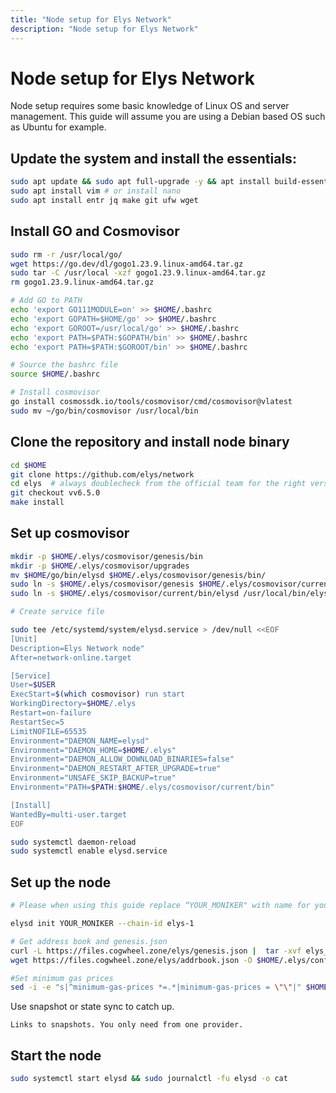 ```yaml
---
title: "Node setup for Elys Network"
description: "Node setup for Elys Network"
---
```


# Node setup for Elys Network

Node setup requires some basic knowledge of Linux OS and server management. This guide will assume
you are using a Debian based OS such as Ubuntu for example.

## Update the system and install the essentials:

```bash
sudo apt update && sudo apt full-upgrade -y && apt install build-essential 
sudo apt install vim # or install nano
sudo apt install entr jq make git ufw wget 
```

## Install GO and Cosmovisor

```bash
sudo rm -r /usr/local/go/
wget https://go.dev/dl/gogo1.23.9.linux-amd64.tar.gz
sudo tar -C /usr/local -xzf gogo1.23.9.linux-amd64.tar.gz
rm gogo1.23.9.linux-amd64.tar.gz

# Add GO to PATH
echo 'export GO111MODULE=on' >> $HOME/.bashrc
echo 'export GOPATH=$HOME/go' >> $HOME/.bashrc
echo 'export GOROOT=/usr/local/go' >> $HOME/.bashrc
echo 'export PATH=$PATH:$GOPATH/bin' >> $HOME/.bashrc
echo 'export PATH=$PATH:$GOROOT/bin' >> $HOME/.bashrc

# Source the bashrc file
source $HOME/.bashrc

# Install cosmovisor
go install cosmossdk.io/tools/cosmovisor/cmd/cosmovisor@vlatest
sudo mv ~/go/bin/cosmovisor /usr/local/bin
```

## Clone the repository and install node binary

```bash
cd $HOME 
git clone https://github.com/elys/network
cd elys  # always doublecheck from the official team for the right version
git checkout vv6.5.0
make install
```

## Set up cosmovisor

```bash 
mkdir -p $HOME/.elys/cosmovisor/genesis/bin
mkdir -p $HOME/.elys/cosmovisor/upgrades
mv $HOME/go/bin/elysd $HOME/.elys/cosmovisor/genesis/bin/
sudo ln -s $HOME/.elys/cosmovisor/genesis $HOME/.elys/cosmovisor/current -f
sudo ln -s $HOME/.elys/cosmovisor/current/bin/elysd /usr/local/bin/elysd -f

# Create service file

sudo tee /etc/systemd/system/elysd.service > /dev/null <<EOF
[Unit]
Description=Elys Network node"
After=network-online.target

[Service]
User=$USER
ExecStart=$(which cosmovisor) run start
WorkingDirectory=$HOME/.elys
Restart=on-failure 
RestartSec=5
LimitNOFILE=65535
Environment="DAEMON_NAME=elysd"
Environment="DAEMON_HOME=$HOME/.elys"
Environment="DAEMON_ALLOW_DOWNLOAD_BINARIES=false"
Environment="DAEMON_RESTART_AFTER_UPGRADE=true"
Environment="UNSAFE_SKIP_BACKUP=true"
Environment="PATH=$PATH:$HOME/.elys/cosmovisor/current/bin"

[Install]
WantedBy=multi-user.target
EOF

sudo systemctl daemon-reload
sudo systemctl enable elysd.service
```

## Set up the node 

```bash
# Please when using this guide replace “YOUR_MONIKER" with name for your node.

elysd init YOUR_MONIKER --chain-id elys-1

# Get address book and genesis.json
curl -L https://files.cogwheel.zone/elys/genesis.json |  tar -xvf elys_genesis.tar.xz -C $HOME/.elys/config/genesis.json
wget https://files.cogwheel.zone/elys/addrbook.json -O $HOME/.elys/config/addrbook.json

#Set minimum gas prices
sed -i -e "s|^minimum-gas-prices *=.*|minimum-gas-prices = \"\"|" $HOME/.elys/config/app.toml
```

Use snapshot or state sync to catch up.
``` 
Links to snapshots. You only need from one provider.

```

## Start the node

```bash
sudo systemctl start elysd && sudo journalctl -fu elysd -o cat
```